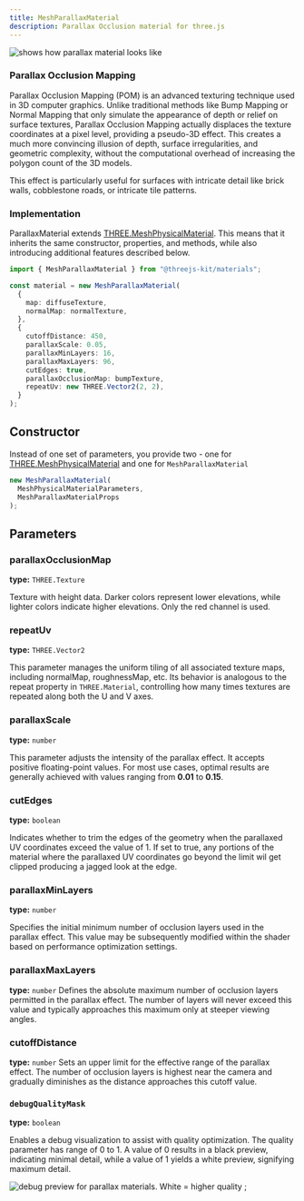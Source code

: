 ```yaml
---
title: MeshParallaxMaterial
description: Parallax Occlusion material for three.js
---
```




<Image src={parallaxPreview} alt="shows how parallax material looks like" />

### Parallax Occlusion Mapping

Parallax Occlusion Mapping (POM) is an advanced texturing technique used in 3D computer graphics. Unlike traditional methods like
Bump Mapping or Normal Mapping that only simulate the appearance of depth or relief on surface textures, Parallax Occlusion Mapping
actually displaces the texture coordinates at a pixel level, providing a pseudo-3D effect.
This creates a much more convincing illusion of depth, surface irregularities, and geometric complexity, without the computational
overhead of increasing the polygon count of the 3D models.

This effect is particularly useful for surfaces with intricate detail like brick walls, cobblestone roads, or intricate tile patterns.

### Implementation

ParallaxMaterial extends [THREE.MeshPhysicalMaterial](https://threejs.org/docs/#api/en/materials/MeshPhysicalMaterial).
This means that it inherits the same constructor, properties, and methods, while also introducing additional features described below.

```ts
import { MeshParallaxMaterial } from "@threejs-kit/materials";

const material = new MeshParallaxMaterial(
  {
    map: diffuseTexture,
    normalMap: normalTexture,
  },
  {
    cutoffDistance: 450,
    parallaxScale: 0.05,
    parallaxMinLayers: 16,
    parallaxMaxLayers: 96,
    cutEdges: true,
    parallaxOcclusionMap: bumpTexture,
    repeatUv: new THREE.Vector2(2, 2),
  }
);
```

## Constructor

Instead of one set of parameters, you provide two - one for [THREE.MeshPhysicalMaterial](https://threejs.org/docs/#api/en/materials/MeshPhysicalMaterial) and one for `MeshParallaxMaterial`

```ts
new MeshParallaxMaterial(
  MeshPhysicalMaterialParameters,
  MeshParallaxMaterialProps
);
```

## Parameters

### parallaxOcclusionMap

**type:** `THREE.Texture`

Texture with height data. Darker colors represent lower elevations, while lighter colors indicate higher elevations. Only the red channel is used.

### repeatUv

**type:** `THREE.Vector2`

This parameter manages the uniform tiling of all associated texture maps, including normalMap, roughnessMap, etc.
Its behavior is analogous to the repeat property in `THREE.Material`, controlling how many times textures are repeated
along both the U and V axes.

### parallaxScale

**type:** `number`

This parameter adjusts the intensity of the parallax effect. It accepts positive floating-point values.
For most use cases, optimal results are generally achieved with values ranging from **0.01** to **0.15**.

### cutEdges

**type:** `boolean`

Indicates whether to trim the edges of the geometry when the parallaxed UV coordinates exceed the value of 1. If set to true, any portions of the material where the parallaxed UV coordinates go beyond the limit wil get clipped producing a jagged look at the edge.

### parallaxMinLayers

**type:** `number`

Specifies the initial minimum number of occlusion layers used in the parallax effect.
This value may be subsequently modified within the shader based on performance optimization settings.

### parallaxMaxLayers

**type:** `number`
Defines the absolute maximum number of occlusion layers permitted in the parallax effect.
The number of layers will never exceed this value and typically approaches this maximum only at steeper viewing angles.

### cutoffDistance

**type:** `number`
Sets an upper limit for the effective range of the parallax effect. The number of occlusion layers is
highest near the camera and gradually diminishes as the distance approaches this cutoff value.

### `debugQualityMask`

**type:** `boolean`

Enables a debug visualization to assist with quality optimization. The quality parameter
has range of 0 to 1. A value of 0 results in a black preview, indicating minimal detail,
while a value of 1 yields a white preview, signifying maximum detail.


<Image
  src={debugQualityMask}
  alt="debug preview for parallax materials. White = higher quality"
/>
;
